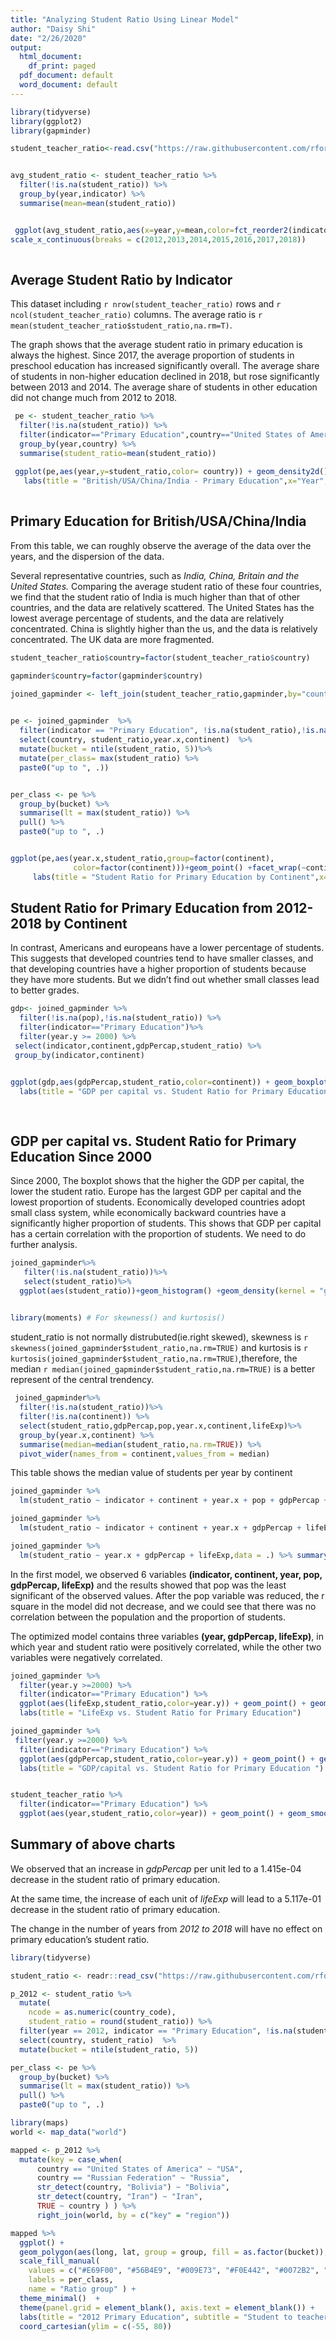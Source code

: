 ```yaml
---
title: "Analyzing Student Ratio Using Linear Model"
author: "Daisy Shi"
date: "2/26/2020"
output:
  html_document:
    df_print: paged
  pdf_document: default
  word_document: default
---
```


```r
library(tidyverse)
library(ggplot2) 
library(gapminder)

student_teacher_ratio<-read.csv("https://raw.githubusercontent.com/rfordatascience/tidytuesday/master/data/2019/2019-05-07/student_teacher_ratio.csv")


avg_student_ratio <- student_teacher_ratio %>%
  filter(!is.na(student_ratio)) %>%
  group_by(year,indicator) %>%
  summarise(mean=mean(student_ratio))


 ggplot(avg_student_ratio,aes(x=year,y=mean,color=fct_reorder2(indicator,year,mean))) + geom_point() + geom_line() + labs(title = "Average Student Ratio by Indicator",x="Year",y="Average Student Ratio")+
scale_x_continuous(breaks = c(2012,2013,2014,2015,2016,2017,2018))
 


```

## Average Student Ratio by Indicator

This dataset including `r nrow(student_teacher_ratio)` rows and `r ncol(student_teacher_ratio)` columns. The average ratio is `r mean(student_teacher_ratio$student_ratio,na.rm=T)`.

The graph shows that the average student ratio in primary education is always the highest. Since 2017, the average proportion of students in preschool education has increased significantly overall. The average share of students in non-higher education declined in 2018, but rose significantly between 2013 and 2014. The average share of students in other education did not change much from 2012 to 2018.

 
```r

 pe <- student_teacher_ratio %>%
  filter(!is.na(student_ratio)) %>%
  filter(indicator=="Primary Education",country=="United States of America"| country=="India"| country=="China"|country=="United Kingdom of Great Britain and Northern Ireland")%>%
  group_by(year,country) %>%
  summarise(student_ratio=mean(student_ratio))
  
 ggplot(pe,aes(year,y=student_ratio,color= country)) + geom_density2d() + 
   labs(title = "British/USA/China/India - Primary Education",x="Year",y="Mean of Student Ratio" )
 
```

##  Primary Education for British/USA/China/India

From this table, we can roughly observe the average of the data over the years, and the dispersion of the data.

Several representative countries, such as *India, China, Britain and the United States.* Comparing the average student ratio of these four countries, we find that the student ratio of India is much higher than that of other countries, and the data are relatively scattered. The United States has the lowest average percentage of students, and the data are relatively concentrated. China is slightly higher than the us, and the data is relatively concentrated. The UK data are more fragmented.

```r

student_teacher_ratio$country=factor(student_teacher_ratio$country)

gapminder$country=factor(gapminder$country)

joined_gapminder <- left_join(student_teacher_ratio,gapminder,by="country")

 
pe <- joined_gapminder  %>%
  filter(indicator == "Primary Education", !is.na(student_ratio),!is.na(continent) ) %>%
  select(country, student_ratio,year.x,continent)  %>%
  mutate(bucket = ntile(student_ratio, 5))%>%
  mutate(per_class= max(student_ratio) %>%
  paste0("up to ", .))


per_class <- pe %>%
  group_by(bucket) %>%
  summarise(lt = max(student_ratio)) %>%
  pull() %>%
  paste0("up to ", .)


ggplot(pe,aes(year.x,student_ratio,group=factor(continent),
              color=factor(continent)))+geom_point() +facet_wrap(~continent)+
     labs(title = "Student Ratio for Primary Education by Continent",x="Year",y="Student Ratio")+scale_x_continuous(breaks=c(2012,2013,2014,2015,2016,2017,2018))

```

## Student Ratio for Primary Education from 2012-2018 by Continent

In contrast, Americans and europeans have a lower percentage of students. This suggests that developed countries tend to have smaller classes, and that developing countries have a higher proportion of students because they have more students. But we didn't find out whether small classes lead to better grades.

```r

gdp<- joined_gapminder %>% 
  filter(!is.na(pop),!is.na(student_ratio)) %>%
  filter(indicator=="Primary Education")%>%
  filter(year.y >= 2000) %>%
 select(indicator,continent,gdpPercap,student_ratio) %>%
 group_by(indicator,continent)  


ggplot(gdp,aes(gdpPercap,student_ratio,color=continent)) + geom_boxplot()+
  labs(title = "GDP per capital vs. Student Ratio for Primary Education Since 2000", x="GDP per capital",y="Student Ratio") + scale_x_continuous(breaks = c(10000,20000,30000,40000,50000))
 
 

```

## GDP per capital vs. Student Ratio for Primary Education Since 2000

Since 2000, The boxplot shows that the higher the GDP per capital, the lower the student ratio. Europe has the largest GDP per capital and the lowest proportion of students. Economically developed countries adopt small class system, while economically backward countries have a significantly higher proportion of students. This shows that GDP per capital has a certain correlation with the proportion of students. We need to do further analysis.

```r

joined_gapminder%>%
   filter(!is.na(student_ratio))%>%
   select(student_ratio)%>%
  ggplot(aes(student_ratio))+geom_histogram() +geom_density(kernel = "gaussian")
 

library(moments) # For skewness() and kurtosis()

```
student_ratio is not normally distrubuted(ie.right skewed), skewness is `r skewness(joined_gapminder$student_ratio,na.rm=TRUE)` and kurtosis is `r kurtosis(joined_gapminder$student_ratio,na.rm=TRUE)`,therefore, the median `r median(joined_gapminder$student_ratio,na.rm=TRUE)` is a better represent of the central trendency. 
```r
 joined_gapminder%>%
  filter(!is.na(student_ratio))%>%
  filter(!is.na(continent)) %>%
  select(student_ratio,gdpPercap,pop,year.x,continent,lifeExp)%>%
  group_by(year.x,continent) %>%
  summarise(median=median(student_ratio,na.rm=TRUE)) %>%
  pivot_wider(names_from = continent,values_from = median) 

```

This table shows the median value of students per year by continent

```r
joined_gapminder %>%
  lm(student_ratio ~ indicator + continent + year.x + pop + gdpPercap + lifeExp,data = .) %>% summary()

joined_gapminder %>%
  lm(student_ratio ~ indicator + continent + year.x + gdpPercap + lifeExp,data = .) %>% summary()

joined_gapminder %>%
  lm(student_ratio ~ year.x + gdpPercap + lifeExp,data = .) %>% summary()  

```

In the first model, we observed 6 variables **(indicator, continent, year, pop, gdpPercap, lifeExp)** and the results showed that pop was the least significant of the observed values. After the pop variable was reduced, the r square in the model did not decrease, and we could see that there was no correlation between the population and the proportion of students.

The optimized model contains three variables **(year, gdpPercap, lifeExp)**, in which year and student ratio were positively correlated, while the other two variables were negatively correlated.

```r

joined_gapminder %>%
  filter(year.y >=2000) %>% 
  filter(indicator=="Primary Education") %>%
  ggplot(aes(lifeExp,student_ratio,color=year.y)) + geom_point() + geom_smooth(method = "lm", se = FALSE) +
  labs(title = "LifeExp vs. Student Ratio for Primary Education")

joined_gapminder %>%
 filter(year.y >=2000) %>% 
  filter(indicator=="Primary Education") %>%
  ggplot(aes(gdpPercap,student_ratio,color=year.y)) + geom_point() + geom_smooth(method = "lm", se = FALSE) +
  labs(title = "GDP/capital vs. Student Ratio for Primary Education ")


student_teacher_ratio %>%
  filter(indicator=="Primary Education") %>%
  ggplot(aes(year,student_ratio,color=year)) + geom_point() + geom_smooth(method = "lm", se = FALSE)

```

## Summary of above charts

We observed that an increase in *gdpPercap* per unit led to a  1.415e-04 decrease in the  student ratio of primary education.

At the same time, the increase of each unit of *lifeExp* will lead to a 5.117e-01 decrease in the  student ratio of primary education.

The change in the number of years from *2012 to 2018* will have no effect on primary education's student ratio.
```r
library(tidyverse)

student_ratio <- readr::read_csv("https://raw.githubusercontent.com/rfordatascience/tidytuesday/master/data/2019/2019-05-07/student_teacher_ratio.csv")

p_2012 <- student_ratio %>%
  mutate(
    ncode = as.numeric(country_code),
    student_ratio = round(student_ratio)) %>%
  filter(year == 2012, indicator == "Primary Education", !is.na(student_ratio), is.na(ncode) ) %>%
  select(country, student_ratio)  %>%
  mutate(bucket = ntile(student_ratio, 5))

per_class <- pe %>%
  group_by(bucket) %>%
  summarise(lt = max(student_ratio)) %>%
  pull() %>%
  paste0("up to ", .)

library(maps)
world <- map_data("world")

mapped <- p_2012 %>%
  mutate(key = case_when(
      country == "United States of America" ~ "USA",
      country == "Russian Federation" ~ "Russia",
      str_detect(country, "Bolivia") ~ "Bolivia",
      str_detect(country, "Iran") ~ "Iran",
      TRUE ~ country ) ) %>%
      right_join(world, by = c("key" = "region"))

mapped %>%
  ggplot() +
  geom_polygon(aes(long, lat, group = group, fill = as.factor(bucket)), color = "#666666", size = 0.1) +
  scale_fill_manual(
    values = c("#E69F00", "#56B4E9", "#009E73", "#F0E442", "#0072B2", "#D55E00", "#CC79A7"),
    labels = per_class,
    name = "Ratio group" ) +
  theme_minimal()  +
  theme(panel.grid = element_blank(), axis.text = element_blank()) +
  labs(title = "2012 Primary Education", subtitle = "Student to teacher ratio", x = "", y = "") +
  coord_cartesian(ylim = c(-55, 80))
```


